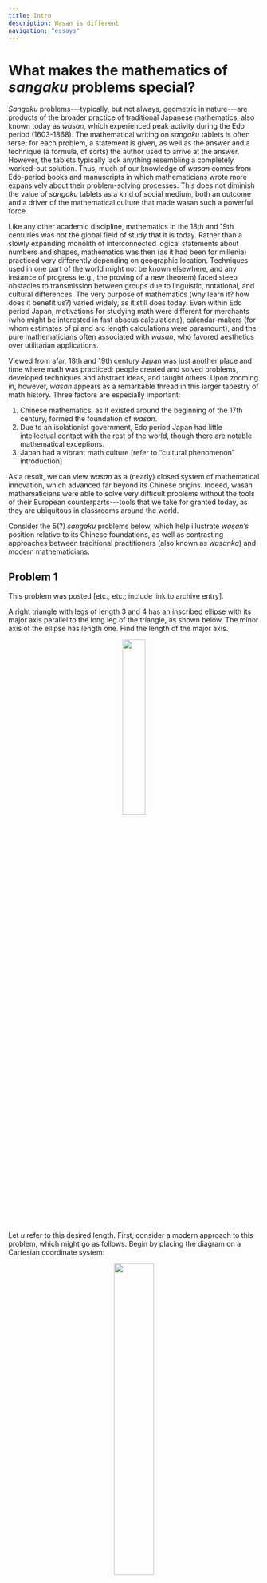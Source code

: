 ```yaml
---
title: Intro
description: Wasan is different
navigation: "essays"
---
```

# What makes the mathematics of _sangaku_ problems special?

_Sangaku_ problems---typically, but not always, geometric in nature---are products of the broader practice of traditional Japanese mathematics, also known today as _wasan_, which experienced peak activity during the Edo period (1603-1868). The mathematical writing on _sangaku_ tablets is often terse; for each problem, a statement is given, as well as the answer and a technique (a formula, of sorts) the author used to arrive at the answer. However, the tablets typically lack anything resembling a completely worked-out solution. Thus, much of our knowledge of _wasan_ comes from Edo-period books and manuscripts in which mathematicians wrote more expansively about their problem-solving processes. This does not diminish the value of _sangaku_ tablets as a kind of social medium, both an outcome and a driver of the mathematical culture that made wasan such a powerful force.

Like any other academic discipline, mathematics in the 18th and 19th centuries was not the global field of study that it is today. Rather than a slowly expanding monolith of interconnected logical statements about numbers and shapes, mathematics was then (as it had been for millenia) practiced very differently depending on geographic location. Techniques used in one part of the world might not be known elsewhere, and any instance of progress (e.g., the proving of a new theorem) faced steep obstacles to transmission between groups due to linguistic, notational, and cultural differences. The very purpose of mathematics (why learn it? how does it benefit us?) varied widely, as it still does today. Even within Edo period Japan, motivations for studying math were different for merchants (who might be interested in fast abacus calculations), calendar-makers (for whom estimates of pi and arc length calculations were paramount), and the pure mathematicians often associated with _wasan_, who favored aesthetics over utilitarian applications.

Viewed from afar, 18th and 19th century Japan was just another place and time where math was practiced: people created and solved problems, developed techniques and abstract ideas, and taught others. Upon zooming in, however, _wasan_ appears as a remarkable thread in this larger tapestry of math history. Three factors are especially important:

1. Chinese mathematics, as it existed around the beginning of the 17th century, formed the foundation of _wasan_.
2. Due to an isolationist government, Edo period Japan had little intellectual contact with the rest of the world, though there are notable mathematical exceptions.
3. Japan had a vibrant math culture [refer to “cultural phenomenon” introduction]

As a result, we can view _wasan_ as a (nearly) closed system of mathematical innovation, which advanced far beyond its Chinese origins. Indeed, wasan mathematicians were able to solve very difficult problems without the tools of their European counterparts---tools that we take for granted today, as they are ubiquitous in classrooms around the world.

Consider the 5(?) _sangaku_ problems below, which help illustrate _wasan’s_ position relative to its Chinese foundations, as well as contrasting approaches between traditional practitioners (also known as _wasanka_) and modern mathematicians.

## Problem 1 

This problem was posted [etc., etc.; include link to archive entry].

A right triangle with legs of length 3 and 4 has an inscribed ellipse with its major axis parallel to the long leg of the triangle, as shown below. The minor axis of the ellipse has length one. Find the length of the major axis.

<center>
<img src="https://www.dropbox.com/scl/fi/52m1l9932u7qs5rbikf7d/orig.svg?rlkey=r7wkr25741uwesnwdfq0kiwbp&st=1g2h6f4g&raw=1" width=30%>
</center>

Let $u$ refer to this desired length. First, consider a modern approach to this problem, which might go as follows. Begin by placing the diagram on a Cartesian coordinate system:

<center>
<img src="https://www.dropbox.com/scl/fi/p17lohw9729uihp3ax4u8/coords.svg?rlkey=w81i91yuv1z4yuorune8cn957&st=epzwktc8&raw=1" width=40%>
</center>

Using techniques that many of us learned in secondary school, we can write down equations that describe the line containing the hypotenuse,

$$y=3+3x/4,$$

<!--<center>
![XXX](https://www.dropbox.com/scl/fi/7usvd075916m33yj4ow6p/XXX.svg?rlkey=uz6yh61elwpko60n9cwporh7i&st=l55vunu1&raw=1)
</center>-->

as well as the ellipse:

$$\frac{(x+u/2)^2}{u^2}+\frac{(y-1/2)^2}{1^2}=1.$$

<!--<center>
![YYY](https://www.dropbox.com/scl/fi/d1j49i5hkqbpr2dvdtv1e/YYY.svg?rlkey=r4cllmw6e05dinaw11mi4shrb&st=95uu7xwq&raw=1)
</center>-->

Since the ellipse and the hypotenuse are tangent at a single point (D), solving the two equations above simultaneously for $x$ must yield a single value. This means that the discriminant of the resulting quadratic equation must be equal to zero:

$$120u-384=0.$$

<!--<center>
![ZZZ](https://www.dropbox.com/scl/fi/x3pcz21jnw33ol9zz0l0n/ZZZ.svg?rlkey=zmzugr5s6luczkfxm3xlzgnzx&st=ygkpydcq&raw=1)
</center>-->

Hence, the length of the major axis of the ellipse is 3.2.

<h2></h2>

While _wasanka_ would have been perfectly capable of the algebraic moves described above, including the “discriminant must equal zero” observation, there is a more fundamental reason why Edo-period Japanese mathematicians would not have solved the problem like this: the Cartesian coordinate system was not in the wasan toolkit. First introduced by René Descartes in 1637, _analytic geometry_ (also known as _coordinate geometry_) allows planar shapes to be realized as loci of points – ordered pairs $(x,y)$ – that satisfy algebraic expressions, like those for the line and ellipse above. Linking geometry and algebra in this way was a powerful innovation in mathematics, but due to Edo Japan’s policy of national seclusion _wasanka_ never incorporated it.

Instead, Edo-period mathematicians had their own set of tools for working with ellipses. Unlike the ancient Greeks, who viewed an ellipse as a conic section, _wasanka_ thought of an ellipse as a section of a circular cylinder.

<center>
<img src="https://www.dropbox.com/scl/fi/1dacnnjq4fy2zef4cx65s/cone-cyl-web.svg?rlkey=snf8bjjyqdyk1t61wgigog9m8&st=z925ncme&raw=1" width=60%>
</center>

Looking at the cylinder, it’s easy to observe that the ellipse is, in a sense, a stretched-out version of the circle. An analysis of similar triangles shows that this circle-to-ellipse transformation preserves ratios along the direction of the stretch. This means we can view an ellipse as a linear (also “affine,” since there is no preferred origin) transformation of a circle. Linear transformations are especially useful when doing planar geometry, since a line that undergoes such a transformation is still a line.

We can use this idea to transform the original picture in our problem into something simpler (i.e., with no ellipses). Just perform a horizontal stretch by a scale factor equal to $1/u$ (the effect of which is a horizontal compression). The transformed picture now has a circle of diameter $1$ inscribed in a right triangle with legs of length $3$ and $4/u$.

<center>
<img src="https://www.dropbox.com/scl/fi/h3k6croan2xcez4ld9jpk/orig-trans.svg?rlkey=w0bnqziqqthn7gdvwzglqco9o&st=2cwxkegv&raw=1" width=40%>
</center>

A _wasanka_ might now be in a position to apply one final theorem to obtain an equation, whether a statement imported from the Chinese (who studied right triangles extensively) or a homegrown geometric result. For example, it was likely known in Japan that for any circle of radius $r$ inscribed in a right triangle with legs $a$ and $b$,

$$a=\frac{2r(b-r)}{b-2r}.$$

<!--<center>
![WWW](https://www.dropbox.com/scl/fi/5jcrj4f3tt655tki1onb2/WWW.svg?rlkey=6404duce1du6bxjw8k80npv4j&st=i75oj0v4&raw=1)
</center>-->

Plugging in our values, we find again that 

$$u=3.2.$$

<!--<center>
![VVV](https://www.dropbox.com/scl/fi/sw1oyogpzhsfsc81swji5/VVV.svg?rlkey=oxzhcawo4jbche001mksah24z&st=0vv3tbu3&raw=1)
</center>-->


## Problem 2

TBD
